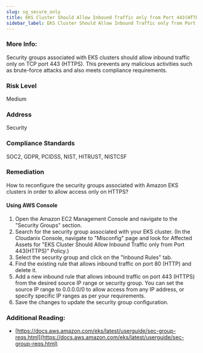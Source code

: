 ```yaml
---
slug: sg_secure_only
title: EKS Cluster Should Allow Inbound Traffic only from Port 443(HTTPS)
sidebar_label: EKS Cluster Should Allow Inbound Traffic only from Port 443(HTTPS)
---
```


### More Info:

Security groups associated with EKS clusters should allow inbound traffic only on TCP port 443 (HTTPS). This prevents any malicious activities such as brute-force attacks and also meets compliance requirements.

### Risk Level

Medium

### Address

Security

### Compliance Standards

SOC2, GDPR, PCIDSS, NIST, HITRUST, NISTCSF

### Remediation

How to reconfigure the security groups associated with Amazon EKS clusters in order to allow access only on HTTPS?

#### Using AWS Console

1. Open the Amazon EC2 Management Console and navigate to the "Security Groups" section.
2. Search for the security group associated with your EKS cluster.
    (In the Cloudanix Console, navigate to "Misconfig" page and look for Affected Assets for "EKS Cluster Should Allow Inbound Traffic only from Port 443(HTTPS)" Policy.)
3. Select the security group and click on the "Inbound Rules" tab.
4. Find the existing rule that allows inbound traffic on port 80 (HTTP) and delete it.
5. Add a new inbound rule that allows inbound traffic on port 443 (HTTPS) from the desired source IP range or security group. You can set the source IP range to 0.0.0.0/0 to allow access from any IP address, or specify specific IP ranges as per your requirements.
6. Save the changes to update the security group configuration.

### Additional Reading:

- [https://docs.aws.amazon.com/eks/latest/userguide/sec-group-reqs.html](https://docs.aws.amazon.com/eks/latest/userguide/sec-group-reqs.html) 

